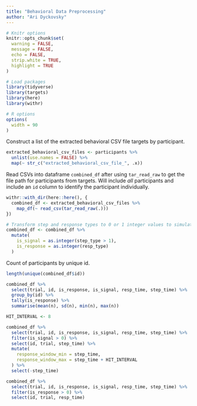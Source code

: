```yaml
---
title: "Behavioral Data Preprocessing"
author: "Ari Dyckovsky"
---
```


```r
# Knitr options
knitr::opts_chunk$set(
  warning = FALSE,
  message = FALSE,
  echo = FALSE,
  strip.white = TRUE,
  highlight = TRUE
)

# Load packages
library(tidyverse)
library(targets)
library(here)
library(withr)

# R options
options(
  width = 90
)
```

Construct a list of the extracted behavioral CSV file targets by participant.

```r
extracted_behavioral_csv_files <- participants %>%
  unlist(use.names = FALSE) %>%
  map(~ str_c("extracted_behavioral_csv_file_", .x))
```

Read CSVs into dataframe `combined_df` after using `tar_read_raw` to get the file path for participants from targets. Will include _all_ participants and include an `id` column to identify the participant individually.

```r
withr::with_dir(here::here(), {
  combined_df <- extracted_behavioral_csv_files %>%
    map_df(~ read_csv(tar_read_raw(.)))
})

# Transform step and response types to 0 or 1 integer values to simulate boolean behavior.
combined_df <- combined_df %>%
  mutate(
    is_signal = as.integer(step_type > 1),
    is_response = as.integer(resp_type)
  )
```

Count of participants by unique id.

```r
length(unique(combined_df$id))
```

```r
combined_df %>%
  select(trial, id, is_response, is_signal, resp_time, step_time) %>%
  group_by(id) %>%
  tally(is_response) %>%
  summarise(mean(n), sd(n), min(n), max(n))
```


```r
HIT_INTERVAL <- 8

combined_df %>%
  select(trial, id, is_response, is_signal, resp_time, step_time) %>%
  filter(is_signal > 0) %>%
  select(id, trial, step_time) %>%
  mutate(
    response_window_min = step_time,
    response_window_max = step_time + HIT_INTERVAL
  ) %>%
  select(-step_time)
```

```r
combined_df %>%
  select(trial, id, is_response, is_signal, resp_time, step_time) %>%
  filter(is_response > 0) %>%
  select(id, trial, resp_time) 
```

